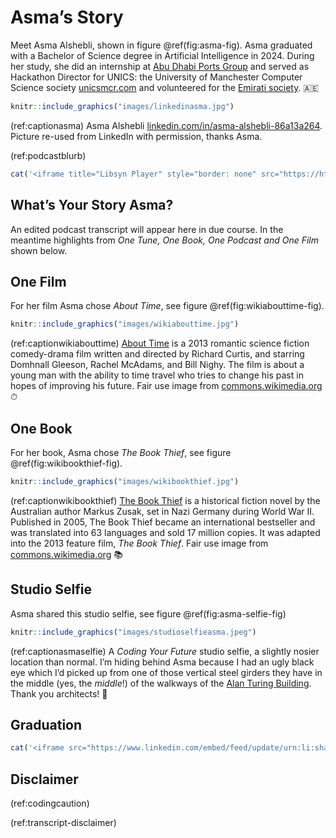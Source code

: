 # Asma's Story {#asma}

Meet Asma Alshebli, shown in figure \@ref(fig:asma-fig). Asma graduated with a Bachelor of Science degree in Artificial Intelligence in 2024. During her study, she did an internship at [Abu Dhabi Ports Group](https://en.wikipedia.org/wiki/AD_Ports_Group) and served as Hackathon Director for UNICS: the University of Manchester Computer Science society [unicsmcr.com](https://unicsmcr.com/) and volunteered for the [Emirati society](https://www.linkedin.com/company/essmcr/). 🇦🇪

```r
knitr::include_graphics("images/linkedinasma.jpg")
```
(ref:captionasma) Asma Alshebli [linkedin.com/in/asma-alshebli-86a13a264](https://www.linkedin.com/in/asma-alshebli-86a13a264/). Picture re-used from LinkedIn with permission, thanks Asma.

(ref:podcastblurb)


```r
cat('<iframe title="Libsyn Player" style="border: none" src="https://html5-player.libsyn.com/embed/episode/id/32383492/height/90/theme/custom/thumbnail/yes/direction/forward/render-playlist/no/custom-color/000000/" height="90" width="100%" scrolling="no"  allowfullscreen="" webkitallowfullscreen="true" mozallowfullscreen="true" allowfullscreen="true" msallowfullscreen="true" style="border: none;"></iframe>')
```

## What's Your Story Asma? {#asma-story}

An edited podcast transcript will appear here in due course. In the meantime highlights from *One Tune, One Book, One Podcast and One Film* shown below.

## One Film {#asma-film}

For her film Asma chose *About Time*, see figure \@ref(fig:wikiabouttime-fig).

```r
knitr::include_graphics("images/wikiabouttime.jpg")
```

(ref:captionwikiabouttime) [About Time](https://en.wikipedia.org/wiki/About_Time_(2013_film)) is a 2013 romantic science fiction comedy-drama film written and directed by Richard Curtis, and starring Domhnall Gleeson, Rachel McAdams, and Bill Nighy. The film is about a young man with the ability to time travel who tries to change his past in hopes of improving his future. Fair use image from [commons.wikimedia.org](https://commons.wikimedia.org) ⏱

## One Book {#asma-book}

For her book, Asma chose *The Book Thief*, see figure \@ref(fig:wikibookthief-fig).

```r
knitr::include_graphics("images/wikibookthief.jpg")
```

(ref:captionwikibookthief) [The Book Thief](https://en.wikipedia.org/wiki/The_Book_Thief) is a historical fiction novel by the Australian author Markus Zusak, set in Nazi Germany during World War II. Published in 2005, The Book Thief became an international bestseller and was translated into 63 languages and sold 17 million copies. It was adapted into the 2013 feature film, *The Book Thief*. Fair use image from [commons.wikimedia.org](https://commons.wikimedia.org) 📚

## Studio Selfie {#asma-selfie}

Asma shared this studio selfie, see figure \@ref(fig:asma-selfie-fig)

```r
knitr::include_graphics("images/studioselfieasma.jpeg")
```

(ref:captionasmaselfie) A *Coding Your Future* studio selfie, a slightly nosier location than normal. I'm hiding behind Asma because I had an ugly black eye which I'd picked up from one of those vertical steel girders they have in the middle (yes, the *middle*!) of the walkways of the [Alan Turing Building](https://en.wikipedia.org/wiki/Alan_Turing_Building). Thank you architects! 🤕

## Graduation {#asma-graduation}

```r
cat('<iframe src="https://www.linkedin.com/embed/feed/update/urn:li:share:7216531090906230785" height="857" width="504" frameborder="0" allowfullscreen="" title="Embedded post"></iframe>')
```


## Disclaimer  


::: {.rmdcaution}

(ref:codingcaution)

(ref:transcript-disclaimer)  

:::

